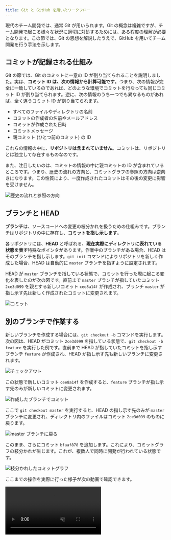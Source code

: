 ```yaml
---
title: Git と GitHub を用いたワークフロー
---
```



現代のチーム開発では、通常 Git が用いられます。Git の概念は複雑ですが、チーム開発で起こる様々な状況に適切に対処するためには、ある程度の理解が必要となります。この節では、Git の思想を解説したうえで、GitHub を用いてチーム開発を行う手法を示します。

## コミットが記録される仕組み

Git の節では、Git のコミットに一意の ID が割り当てられることを説明しました。実は、**コミット ID は、次の情報から計算可能です**。つまり、次の情報が完全に一致しているのであれば、どのような環境でコミットを行なっても同じコミット ID が割り当てられます。逆に、次の情報のうち一つでも異なるものがあれば、全く違うコミット ID が割り当てられます。

- すべてのファイルやディレクトリの名前
- コミットの作成者の名前やメールアドレス
- コミットが作成された日時
- コミットメッセージ
- 親コミット (ひとつ前のコミット) の ID

これらの情報の中に、**リポジトリは含まれていません**。コミットは、リポジトリとは独立して存在するものなのです。

また、注目したいのは、コミットの情報の中に親コミットの ID が含まれているところです。つまり、歴史の流れの方向と、コミットグラフの参照の方向は逆向きになります。この性質により、一度作成されたコミットはその後の変更に影響を受けません。

![歴史の流れと参照の方向](./commit-history.drawio.svg)

## ブランチと HEAD

**ブランチ**は、ソースコードへの変更の枝分かれを扱うための仕組みです。ブランチはリポジトリの中に存在し、**コミットを指し示します**。

各リポジトリには、**HEAD** と呼ばれる、**現在実際にディレクトリに表れている状態を表す**特殊なポインタがあります。作業中のブランチがある場合、HEAD はそのブランチを指し示します。`git init` コマンドによりリポジトリを新しく作成した場合、HEAD は自動的に `master` ブランチを指すように設定されます。

HEAD が `master` ブランチを指している状態で、コミットを行った際に起こる変化を表したのが次の図です。直前まで `master` ブランチが指していたコミット `2ce3d099` を親とする新しいコミット `cee8a14f` が作成され、ブランチ `master` が指し示す先は新しく作成されたコミットに変更されます。

![コミット](./commit.drawio.svg)

## 別のブランチで作業する

新しいブランチを作成する場合には、`git checkout -b` コマンドを実行します。次の図は、HEAD がコミット `2ce3d099` を指している状態で、`git checkout -b feature` を実行した例です。直前まで HEAD が指していたコミットを指し示すブランチ `feature` が作成され、HEAD が指し示す先も新しいブランチに変更されます。

![チェックアウト](./checkout.drawio.svg)

この状態で新しいコミット `cee8a14f` を作成すると、`feature` ブランチが指し示す先のみが新しいコミットに変更されます。

![作成したブランチでコミット](./commit-on-branch.drawio.svg)

ここで `git checkout master` を実行すると、HEAD の指し示す先のみが `master` ブランチに変更され、ディレクトリ内のファイルはコミット `2ce3d099` のものに戻ります。

![master ブランチに戻る](./re-checkout-master.drawio.svg)

このまま、さらにコミット `bfaaf878` を追加します。これにより、コミットグラフの枝分かれが生じます。これが、複数人で同時に開発が行われている状態です。

![枝分かれしたコミットグラフ](./branched-graph.drawio.svg)

ここまでの操作を実際に行った様子が次の動画で確認できます。

<video src={branchedGraphVideo} controls muted />

## 枝分かれしたブランチをマージする

`git merge` コマンドを用いると、現在のブランチに他のブランチの変更を取り込むことができます。次の例では、HEAD が `master` ブランチにある状態で、`git merge feature` を実行することで `feature` ブランチを `master` ブランチにマージしています。

![マージ](./merge.drawio.svg)

このマージを実行すると、`bfaaf878` と `cee8a14f` の 2 つの親を持つ**マージコミット** `d021150b` が生成され、2 つのブランチ両方で行われた変更を含むコミットとなります。マージコミットのコミットメッセージは自分で指定することもできますが、Git 側で用意してくれる標準のメッセージ (この例では `Merge branch 'feature'`) をそのまま用いても良いでしょう。

<video src={mergeVideo} controls muted autoPlay loop />

:::tip[Git 標準のエディタ]

コマンドラインからコミットを作成する際、`-m` オプションを指定しなかった場合、コミットメッセージを編集するためのエディタが起動します。このエディタは自分で設定することができますが、上の例では [nano](https://www.nano-editor.org/) が起動しており、この場合は `Ctrl + X` で終了します。

環境によっては [Vim](https://www.vim.org/) が起動する場合があります。この場合は、`:q` を入力して `Enter` を押下することにより終了できます。

<video src={editCommitMessageWithVim} controls muted autoPlay loop />

:::

## コンフリクト

`git merge` コマンドが実行されると、Git はまずコミットグラフ上の共通の祖先を探します。例えば、コミットグラフが次のような状態であるとき、Git は `master` ブランチと `feature` ブランチの共通の祖先であるコミット `2ce3d099` を起点とした変更を取得します。

```html title="共通の祖先 (2ce3d099)"
<li>吾輩は猫である</li>
<li>坊つちやん</li>
```

<div className="row">
  <div className="col">
    ```html title="master (0d4cba5c)"
    <li>吾輩は猫である</li>
    <li>坊つちやん</li>
    <li>三四郎</li>
    ```
  </div>
  <div className="col">
    ```html title="feature (f08f242a)"
    <li>吾輩は猫である</li>
    <li>坊つちやん</li>
    <li>こころ</li>
    ```
  </div>
</div>

![コンフリクト](./conflict.drawio.svg)

この例の場合、共通の祖先に対して `master` は `<li>三四郎</li>` が、`feature` は `<li>こころ</li>` が**同じ場所に**追加されています。この状態で `git merge feature` を実行すると、Git は**コンフリクト**を報告し、マージを中断します。コンフリクトが発生したファイルには、Git により自動的に `<<<<<<<` や `=======`、`>>>>>>>` といったコンフリクトマーカーが挿入されます。

{/* 頭にインデントを入れておくことで Markdown ファイルのコンフリクトと認識させない */}

<CodeBlock language="html">{outdent`

  <li>吾輩は猫である</li>
  <li>坊つちやん</li>
  <<<<<<< HEAD
  <li>三四郎</li>
  =======
  <li>こころ</li>
  >>>>>>> feature
`.trim()}</CodeBlock>

コンフリクトを解決するには、ファイルを編集してコンフリクトマーカーを削除する必要があります。全てのコンフリクトに対応できたら、コンフリクトしたファイルをステージし、`git merge --continue` コマンドを実行してマージを続行しましょう。

ここまでの操作を実際に行うと、次の動画のようになります。

<video src={conflictVideo} controls muted />

## リモートブランチ

Git と GitHub の節では、自分の PC に置かれたリポジトリ (ローカルリポジトリ) と GitHub 上のリポジトリ (リモートリポジトリ) を接続しました。`git push origin master` コマンドを行ったときの Git の動作を確認しておきましょう。

`git push origin master` コマンドは、ローカルリポジトリの `master` ブランチが指し示すコミットを、リモートリポジトリの `master` ブランチが指し示すコミットとして設定するためのコマンドです。次の図は、ローカルリポジトリの `master` ブランチがコミット `2ce3d099` を指している状態で、空のリモートリポジトリ `origin` に対して `git push origin master` を実行した際の様子を表しています。

![リモートブランチ](./remote-branch.drawio.svg)

この状態でコミットを行うと、ローカルリポジトリの `master` ブランチが、リモートリポジトリの `master` ブランチより 1 コミット分進んでいる状態になります。

![1 コミット進んだ状態](./one-commit-ahead.drawio.svg)

再び `git push origin master` を実行 (最初の push 時に `-u` オプションを指定した場合は `git push`) することで、作成したコミットをリモートリポジトリに反映させられます。

![再びプッシュする](./push-again.drawio.svg)

ここまでの操作を実際に行うと、次のようになります。

<video src={remoteBranchVideo} controls muted />

## 他の人が行った変更を取得する

自分以外がリモートリポジトリに対して変更を加えた場合、リモートリポジトリのブランチがローカルリポジトリのブランチより先のコミットを指している状態になります。`git pull` コマンドにより、ローカルリポジトリのブランチが指し示す先を、リモートリポジトリのブランチが指すコミットと一致させることができます。次の例では、`git pull origin master` により、ローカルリポジトリの `master` をリモートブランチ `master` の最新のコミットと一致させています。

![プル](./pull.drawio.svg)

<video src={pullVideo} controls muted />

## プルの際にマージが必要な場合

自分が最後に `git pull` をした後に他の人がリモートリポジトリにプッシュした状態で、自分が新しいコミットを作成すると、次の図のような状態になります。

![マージが必要](./remote-branch-merge-required.drawio.svg)

この状態で `git pull` を行うと、自動的にマージコミットが作成されます。

![自動的に作成されるマージコミット](./remote-branch-pull-and-merge.drawio.svg)

再び `git push origin master` を実行することにより、変更を正しくリモートブランチに反映できます。

![自動的に作成されるマージコミット](./remote-branch-merge-and-push-again.drawio.svg)

ここまでの操作を実際に行うと、次の動画のようになります。

<video src={pullAndMergeVideo} controls muted />

## プルリクエスト

GitHub などのサービスを用いて共同開発を行う場合、通常は `master` ブランチへのマージを Web 画面上で行い、**Git のコマンドで `master` ブランチを操作することはありません**。これにより、プログラムの変更が無秩序に行われることを防ぐことができます。GitHub では、**プルリクエスト**と呼ばれる機能により実現できます。

次の図のようなコミットグラフがある状態を考えてみましょう。`master` ブランチから `feature` ブランチを切り出し、作成したコミットをリモートリポジトリにプッシュした状態です。`feature` ブランチから `master` ブランチに対してプルリクエストを作成することで、`feature` ブランチで行った変更を他のユーザーに確認してもらうことができます。

![プルリクエスト](./pull-request.drawio.svg)

プルリクエストをマージすると、ローカルリポジトリで `git merge` コマンドを実行した場合と同様にマージコミットが作成されます。

![プルリクエストのマージ](./pull-request-merge.drawio.svg)

ローカルリポジトリで再び `master` ブランチをチェックアウトし、`git pull origin master` で `master` ブランチを GitHub 上の最新のコミットに合わせれば、開発を再開できます。

![マージされたプルリクエストをプルする](./pull-merged-pull-request.drawio.svg)

ここまでの操作を実際に行うと、次の通りになります。

<video src={pullRequestVideo} controls muted />

## プルリクエストでコンフリクトが発生した場合

プルリクエストでコンフリクトが発生した場合、ローカルではマージコミット作成前に修正をしていましたが、プルリクエストを用いた開発においては、`master` ブランチは直接操作できないため、代わりにプルリクエストを出した側のブランチを操作して `master` ブランチにマージ可能になるよう修正します。

次のコミットグラフを考えてみましょう。`master` ブランチが `2ce3d099` だった際に `feature` ブランチを切り出し、コミット `f08f242a` を作成しましたが、他のチームメンバーの開発の結果 GitHub 上の `master` ブランチが `0d4cba5c` に進み、`feature` ブランチから `master` ブランチへのプルリクエストがコンフリクトしている状態です。

![コンフリクトの発生したプルリクエスト](./pull-request-conflict.drawio.svg)

この状態を解消するために、**ローカルで最新の `master` ブランチを `feature` ブランチにマージします**。まずは `master` ブランチをチェックアウトし、最新の `master` への変更を `git pull origin master` によりローカルリポジトリに取り込んだうえで、再び `feature` ブランチに戻ります。

![master ブランチを最新にする](./pull-master-after-pull-request-conflict.drawio.svg)

ここで `git merge master` を実行し、コンフリクトを解決して `master` ブランチとのマージコミット `d6d38e90` を作成してプッシュします。これにより、`feature` ブランチは `master` ブランチにマージ可能となり、コンフリクトが解消されます。

![master ブランチを feature ブランチにマージ](./pull-request-conflict-resolved.drawio.svg)

通常通りプルリクエストをマージすれば完了です。同じように作成されたマージコミットをローカルに取り込むことができます。

![コンフリクトが解消されたプルリクエストをマージ](./merge-conflict-resolved-pull-request.drawio.svg)

ここまでの操作を実際に行った様子が次の動画になります。

<video src={resolvePullRequestConflictVideo} controls muted />

## 課題

1. 同一の GitHub リポジトリに対し、同じ行を変更するプルリクエストを 2 人で作成しましょう。
2. 片方をマージすると、もう片方のプルリクエストがコンフリクト状態になることを確認しましょう。
3. コンフリクトを解決しましょう。
4. マージされたプルリクエストで行われた変更をプルしましょう。
